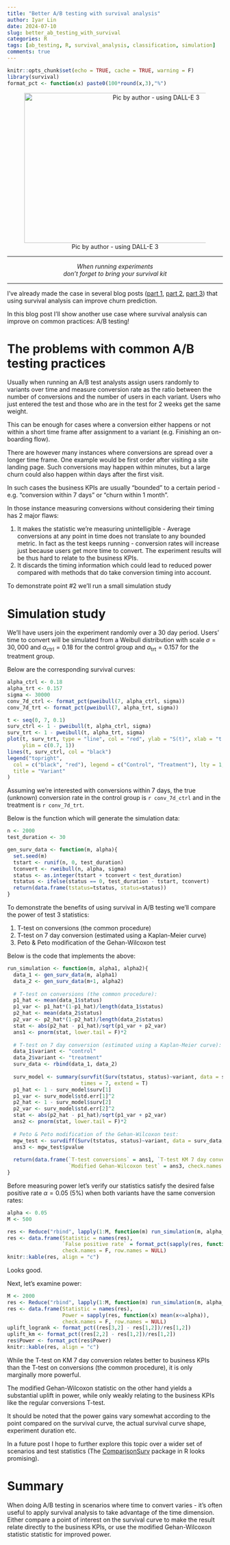 ```yaml
---
title: "Better A/B testing with survival analysis"
author: Iyar Lin
date: 2024-07-10
slug: better_ab_testing_with_survival
categories: R
tags: [ab_testing, R, survival_analysis, classification, simulation]
comments: true
---
```


```r
knitr::opts_chunk$set(echo = TRUE, cache = TRUE, warning = F)
library(survival)
format_pct <- function(x) paste0(100*round(x,3),"%")
```

<center>![Pic by author - using DALL-E 3](/post/better_ab_testing_with_survival_files/scientist_survival_kit.jpeg){width="600px"
height="350px"}</center>

---

<center>*When running experiments*</center>
<center>*don't forget to bring your survival kit*</center>

---

I've already made the case in several blog posts ([part 1](https://iyarlin.github.io/2022/06/08/better_churn_modeling/), [part 2](https://iyarlin.github.io/2022/10/31/better_churn_modeling_part_2/), [part 3](https://www.linkedin.com/pulse/better-churn-prediction-part-3-iyar-lin-ov5af)) that using survival analysis can improve churn prediction.

In this blog post I'll show another use case where survival analysis
can improve on common practices: A/B testing!

# The problems with common A/B testing practices

Usually when running an A/B test analysts assign users randomly to variants over 
time and measure conversion rate as the ratio between the number of conversions
and the number of users in each variant. Users who just entered the test and those
who are in the test for 2 weeks get the same weight.

This can be enough for cases where a conversion either happens or not 
within a short time frame after assignment to a variant (e.g. Finishing an on-boarding flow).

There are however many instances where conversions are spread over a longer time 
frame. One example would be first order after visiting a site landing page. Such conversions may happen within minutes, but a large churn could also happen within days 
after the first visit. 

In such cases the business KPIs are usually "bounded" to a certain period - e.g.
"conversion within 7 days" or "churn within 1 month". 

In those instance measuring conversions without considering their timing 
has 2 major flaws:

1. It makes the statistic we're measuring unintelligible - Average conversions
at any point in time does not translate to any bounded metric. In fact as the
test keeps running - conversion rates will increase just because users get more 
time to convert. The experiment results will be thus hard to relate to the business
KPIs.
2. It discards the timing information which could lead to reduced power compared 
with methods that do take conversion timing into account. 

To demonstrate point #2 we'll run a small simulation study

# Simulation study

We'll have users join the experiment randomly over a 30 day period. Users' time 
to convert will be simulated from a Weibull distribution with scale 
$\sigma = 30,000$ and $\alpha_{\text{ctrl}}=0.18$ for the control group and $\alpha_{\text{trt}}=0.157$ for the treatment group. 

Below are the corresponding survival curves:

```r
alpha_ctrl <- 0.18
alpha_trt <- 0.157
sigma <- 30000
conv_7d_ctrl <- format_pct(pweibull(7, alpha_ctrl, sigma))
conv_7d_trt <- format_pct(pweibull(7, alpha_trt, sigma))

t <- seq(0, 7, 0.1)
surv_ctrl <- 1 - pweibull(t, alpha_ctrl, sigma)
surv_trt <- 1 - pweibull(t, alpha_trt, sigma)
plot(t, surv_trt, type = "line", col = "red", ylab = "S(t)", xlab = "t (days)", 
     ylim = c(0.7, 1))
lines(t, surv_ctrl, col = "black")
legend("topright",
  col = c("black", "red"), legend = c("Control", "Treatment"), lty = 1,
  title = "Variant"
)
```

Assuming we're interested with conversions within 7 days, the true (unknown) conversion rate in the control group is `r conv_7d_ctrl` and in the treatment is 
`r conv_7d_trt`.

Below is the function which will generate the simulation data:

```r
n <- 2000
test_duration <- 30

gen_surv_data <- function(m, alpha){
  set.seed(m)
  tstart <- runif(n, 0, test_duration)
  tconvert <- rweibull(n, alpha, sigma)
  status <- as.integer(tstart + tconvert < test_duration)
  tstatus <- ifelse(status == 0, test_duration - tstart, tconvert)
  return(data.frame(tstatus=tstatus, status=status))
}
```

To demonstrate the benefits of using survival in A/B testing we'll compare the
power of test 3 statistics:

1. T-test on conversions (the common procedure)
2. T-test on 7 day conversion (estimated using a Kaplan-Meier curve)
3. Peto & Peto modification of the Gehan-Wilcoxon test

Below is the code that implements the above:

```r
run_simulation <- function(m, alpha1, alpha2){
  data_1 <- gen_surv_data(m, alpha1)
  data_2 <- gen_surv_data(m+1, alpha2)
  
  # T-test on conversions (the common procedure):
  p1_hat <- mean(data_1$status)
  p1_var <- p1_hat*(1-p1_hat)/length(data_1$status)
  p2_hat <- mean(data_2$status)
  p2_var <- p2_hat*(1-p2_hat)/length(data_2$status)
  stat <- abs(p2_hat - p1_hat)/sqrt(p1_var + p2_var)
  ans1 <- pnorm(stat, lower.tail = F)*2
  
  # T-test on 7 day conversion (estimated using a Kaplan-Meier curve):
  data_1$variant <- "control"
  data_2$variant <- "treatment"
  surv_data <- rbind(data_1, data_2)
  
  surv_model <- summary(survfit(Surv(tstatus, status)~variant, data = surv_data), 
                        times = 7, extend = T)
  p1_hat <- 1 - surv_model$surv[1]
  p1_var <- surv_model$std.err[1]^2
  p2_hat <- 1 - surv_model$surv[2]
  p2_var <- surv_model$std.err[2]^2
  stat <- abs(p2_hat - p1_hat)/sqrt(p1_var + p2_var)
  ans2 <- pnorm(stat, lower.tail = F)*2
  
  # Peto & Peto modification of the Gehan-Wilcoxon test:
  mgw_test <- survdiff(Surv(tstatus, status)~variant, data = surv_data, rho = 1)
  ans3 <- mgw_test$pvalue
  
  return(data.frame(`T-test conversions` = ans1, `T-test KM 7 day conversion` = ans2, 
                    `Modified Gehan-Wilcoxon test` = ans3, check.names = F))
}
```

Before measuring power let's verify our statistics satisfy the desired false 
positive rate $\alpha = 0.05$ (5%) when both variants have the same conversion rates:

```r
alpha <- 0.05
M <- 500

res <- Reduce("rbind", lapply(1:M, function(m) run_simulation(m, alpha_ctrl, alpha_ctrl)))
res <- data.frame(Statistic = names(res), 
                  `False positive rate` = format_pct(sapply(res, function(x) mean(x<=alpha))), 
                  check.names = F, row.names = NULL)
knitr::kable(res, align = "c")
```

Looks good.

Next, let's examine power:

```r
M <- 2000
res <- Reduce("rbind", lapply(1:M, function(m) run_simulation(m, alpha_ctrl, alpha_trt)))
res <- data.frame(Statistic = names(res), 
                  Power = sapply(res, function(x) mean(x<=alpha)), 
                  check.names = F, row.names = NULL)
uplift_logrank <- format_pct((res[3,2] - res[1,2])/res[1,2])
uplift_km <- format_pct((res[2,2] - res[1,2])/res[1,2])
res$Power <- format_pct(res$Power)
knitr::kable(res, align = "c")
```

While the T-test on KM 7 day conversion relates better to business KPIs than the T-test on conversions (the common procedure), it is only marginally more powerful.

The modified Gehan-Wilcoxon statistic on the other hand yields a substantial 
uplift in power, while only weakly relating to the business KPIs like the regular
conversions T-test.

It should be noted that the power gains vary somewhat according to the point compared
on the survival curve, the actual survival curve shape, experiment duration etc. 

In a future post I hope to further explore this topic over a wider set of scenarios
and test statistics (The [ComparisonSurv](https://cran.r-project.org/web/packages/ComparisonSurv/index.html) 
package in R looks promising).

# Summary

When doing A/B testing in scenarios where time to convert varies - it's often
useful to apply survival analysis to take advantage of the time dimension. Either
compare a point of interest on the survival curve to make the result relate directly
to the business KPIs, or use the modified Gehan-Wilcoxon statistic statistic for improved power. 
